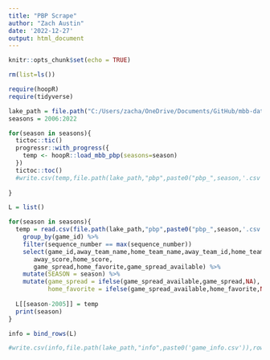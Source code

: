 ```yaml
---
title: "PBP Scrape"
author: "Zach Austin"
date: '2022-12-27'
output: html_document
---
```


```r
knitr::opts_chunk$set(echo = TRUE)
```

```r

rm(list=ls())

```

```r

require(hoopR)
require(tidyverse)

```

```r

lake_path = file.path("C:/Users/zacha/OneDrive/Documents/GitHub/mbb-data-lake/raw")
seasons = 2006:2022

for(season in seasons){
  tictoc::tic()
  progressr::with_progress({
    temp <- hoopR::load_mbb_pbp(seasons=season)
  })
  tictoc::toc()
  #write.csv(temp,file.path(lake_path,"pbp",paste0("pbp_",season,'.csv')),row.names = F)
  
}


```
```r

L = list()

for(season in seasons){
  temp = read.csv(file.path(lake_path,"pbp",paste0("pbp_",season,'.csv'))) %>% 
    group_by(game_id) %>% 
    filter(sequence_number == max(sequence_number))
    select(game_id,away_team_name,home_team_name,away_team_id,home_team_id,
       away_score,home_score,
       game_spread,home_favorite,game_spread_available) %>% 
    mutate(SEASON = season) %>% 
    mutate(game_spread = ifelse(game_spread_available,game_spread,NA),
           home_favorite = ifelse(game_spread_available,home_favorite,NA))
  
  L[[season-2005]] = temp
  print(season)
}

```

```r

info = bind_rows(L)

#write.csv(info,file.path(lake_path,"info",paste0('game_info.csv')),row.names = F)

```

